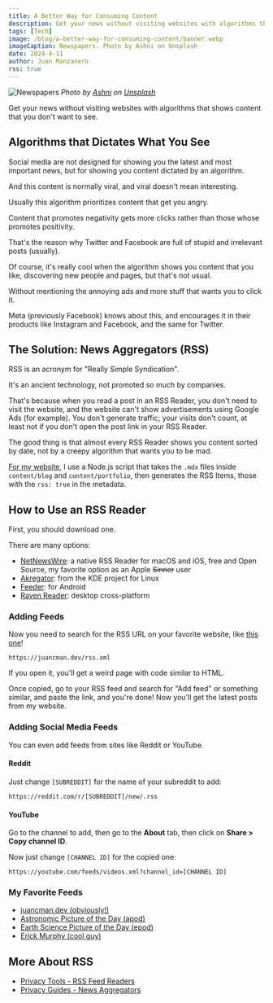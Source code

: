```yaml
---
title: A Better Way for Consuming Content
description: Get your news without visiting websites with algorithms that shows content that you don't want to see.
tags: [Tech]
image: /blog/a-better-way-for-consuming-content/banner.webp
imageCaption: Newspapers. Photo by Ashni on Unsplash
date: 2024-4-11
author: Juan Manzanero
rss: true
---
```


![Newspapers](@/assets/blog/a-better-way-for-consuming-content/banner.webp) _Photo by
[Ashni](https://unsplash.com/@ashni_ahlawat?utm_content=creditCopyText&utm_medium=referral&utm_source=unsplash)
on
[Unsplash](https://unsplash.com/photos/text-ePWaAwUn80k?utm_content=creditCopyText&utm_medium=referral&utm_source=unsplash)_

Get your news without visiting websites with algorithms that shows content that you don't want to see.

## Algorithms that Dictates What You See

Social media are not designed for showing you the latest and most important
news, but for showing you content dictated by an algorithm.

And this content is normally viral, and viral doesn't mean interesting.

Usually this algorithm prioritizes content that get you angry.

Content that promotes negativity gets more clicks rather than those whose
promotes positivity.

That's the reason why Twitter and Facebook are full of stupid and irrelevant
posts (usually).

Of course, it's really cool when the algorithm shows you content that you like,
discovering new people and pages, but that's not usual.

Without mentioning the annoying ads and more stuff that wants you to click it.

Meta (previously Facebook) knows about this, and encourages it in their products
like Instagram and Facebook, and the same for Twitter.

## The Solution: News Aggregators (RSS)

RSS is an acronym for "Really Simple Syndication".

It's an ancient technology, not promoted so much by companies.

That's because when you read a post in an RSS Reader, you don't need to visit
the website, and the website can't show advertisements using Google Ads (for
example). You don't generate traffic; your visits don't count, at least not if
you don't open the post link in your RSS Reader.

The good thing is that almost every RSS Reader shows you content sorted by date,
not by a creepy algorithm that wants you to be mad.

[For my website](https://github.com/juancmandev/website/blob/main/scripts/rss.ts),
I use a Node.js script that takes the `.mdx` files inside `content/blog` and
`content/portfolio`, then generates the RSS Items, those with the `rss: true` in
the metadata.

## How to Use an RSS Reader

First, you should download one.

There are many options:

- [NetNewsWire](https://netnewswire.com/): a native RSS Reader for macOS and
  iOS, free and Open Source, my favorite option as an Apple ~~Sinner~~ user
- [Akregator](https://apps.kde.org/akregator): from the KDE project for Linux
- [Feeder](https://play.google.com/store/apps/details?id=com.nononsenseapps.feeder.play):
  for Android
- [Raven Reader](https://ravenreader.app/): desktop cross-platform

### Adding Feeds

Now you need to search for the RSS URL on your favorite website, like
[this one](https://juancman.dev/rss.xml)!

```
https://juancman.dev/rss.xml
```

If you open it, you'll get a weird page with code similar to HTML.

Once copied, go to your RSS feed and search for "Add feed" or something similar,
and paste the link, and you're done! Now you'll get the latest posts from my
website.

### Adding Social Media Feeds

You can even add feeds from sites like Reddit or YouTube.

#### Reddit

Just change `[SUBREDDIT]` for the name of your subreddit to add:

```
https://reddit.com/r/[SUBREDDIT]/new/.rss
```

#### YouTube

Go to the channel to add, then go to the **About** tab, then click on **Share >
Copy channel ID**.

Now just change `[CHANNEL ID]` for the copied one:

```
https://youtube.com/feeds/videos.xml?channel_id=[CHANNEL ID]
```

### My Favorite Feeds

- [juancman.dev (obviously!)](https://www.juancman.dev/rss.xml)
- [Astronomic Picture of the Day (apod)](https://apod.com/feed.rss)
- [Earth Science Picture of the Day (epod)](https://feeds2.feedburner.com/EarthSciencePictureoftheDay)
- [Erick Murphy (cool guy)](https://ericmurphy.xyz/index.xml)

## More About RSS

- [Privacy Tools - RSS Feed Readers](https://www.privacytools.io/privacy-rss-feed-readers)
- [Privacy Guides - News Aggregators](https://www.privacyguides.org/en/news-aggregators/)
